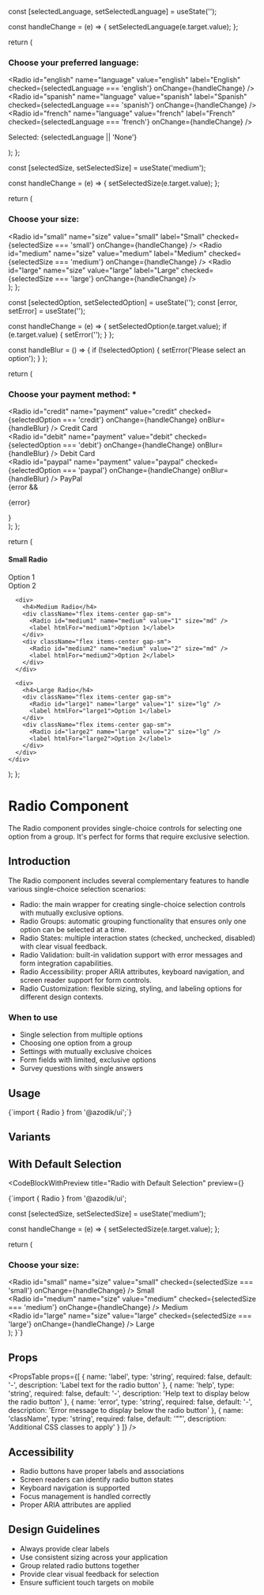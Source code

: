 
  const [selectedLanguage, setSelectedLanguage] = useState('');

  const handleChange = (e) => {
    setSelectedLanguage(e.target.value);
  };

  return (
    <div className="flex-vertical">
      <h3>Choose your preferred language:</h3>
      <Radio 
        id="english" 
        name="language" 
        value="english"
        label="English"
        checked={selectedLanguage === 'english'}
        onChange={handleChange}
      />
      <Radio 
        id="spanish" 
        name="language" 
        value="spanish"
        label="Spanish"
        checked={selectedLanguage === 'spanish'}
        onChange={handleChange}
      />
      <Radio 
        id="french" 
        name="language" 
        value="french"
        label="French"
        checked={selectedLanguage === 'french'}
        onChange={handleChange}
      />
      <p className="text-sm text-gray-500">
        Selected: {selectedLanguage || 'None'}
      </p>
    </div>
  );
};

  const [selectedSize, setSelectedSize] = useState('medium');

  const handleChange = (e) => {
    setSelectedSize(e.target.value);
  };

  return (
    <div className="flex-vertical">
      <h3>Choose your size:</h3>
      <Radio 
        id="small" 
        name="size" 
        value="small"
        label="Small"
        checked={selectedSize === 'small'}
        onChange={handleChange}
      />
      <Radio 
        id="medium" 
        name="size" 
        value="medium"
        label="Medium"
        checked={selectedSize === 'medium'}
        onChange={handleChange}
      />
      <Radio 
        id="large" 
        name="size" 
        value="large"
        label="Large"
        checked={selectedSize === 'large'}
        onChange={handleChange}
      />
    </div>
  );
};

  const [selectedOption, setSelectedOption] = useState('');
  const [error, setError] = useState('');

  const handleChange = (e) => {
    setSelectedOption(e.target.value);
    if (e.target.value) {
      setError('');
    }
  };

  const handleBlur = () => {
    if (!selectedOption) {
      setError('Please select an option');
    }
  };

  return (
    <div className="flex-vertical">
      <h3>Choose your payment method: *</h3>
      <div className="flex items-center gap-sm">
        <Radio 
          id="credit" 
          name="payment" 
          value="credit"
          checked={selectedOption === 'credit'}
          onChange={handleChange}
          onBlur={handleBlur}
        />
        <label htmlFor="credit">Credit Card</label>
      </div>
      <div className="flex items-center gap-sm">
        <Radio 
          id="debit" 
          name="payment" 
          value="debit"
          checked={selectedOption === 'debit'}
          onChange={handleChange}
          onBlur={handleBlur}
        />
        <label htmlFor="debit">Debit Card</label>
      </div>
      <div className="flex items-center gap-sm">
        <Radio 
          id="paypal" 
          name="payment" 
          value="paypal"
          checked={selectedOption === 'paypal'}
          onChange={handleChange}
          onBlur={handleBlur}
        />
        <label htmlFor="paypal">PayPal</label>
      </div>
      {error && <p className="text-sm text-red-500">{error}</p>}
    </div>
  );
};

  return (
    <div className="flex-vertical">
      <div>
        <h4>Small Radio</h4>
        <div className="flex items-center gap-sm">
          <Radio id="small1" name="small" value="1" size="sm" />
          <label htmlFor="small1">Option 1</label>
        </div>
        <div className="flex items-center gap-sm">
          <Radio id="small2" name="small" value="2" size="sm" />
          <label htmlFor="small2">Option 2</label>
        </div>
      </div>
      
      <div>
        <h4>Medium Radio</h4>
        <div className="flex items-center gap-sm">
          <Radio id="medium1" name="medium" value="1" size="md" />
          <label htmlFor="medium1">Option 1</label>
        </div>
        <div className="flex items-center gap-sm">
          <Radio id="medium2" name="medium" value="2" size="md" />
          <label htmlFor="medium2">Option 2</label>
        </div>
      </div>
      
      <div>
        <h4>Large Radio</h4>
        <div className="flex items-center gap-sm">
          <Radio id="large1" name="large" value="1" size="lg" />
          <label htmlFor="large1">Option 1</label>
        </div>
        <div className="flex items-center gap-sm">
          <Radio id="large2" name="large" value="2" size="lg" />
          <label htmlFor="large2">Option 2</label>
        </div>
      </div>
    </div>
  );
};

# Radio Component

The Radio component provides single-choice controls for selecting one option from a group. It's perfect for forms that require exclusive selection.

## Introduction

The Radio component includes several complementary features to handle various single-choice selection scenarios:

- Radio: the main wrapper for creating single-choice selection controls with mutually exclusive options.
- Radio Groups: automatic grouping functionality that ensures only one option can be selected at a time.
- Radio States: multiple interaction states (checked, unchecked, disabled) with clear visual feedback.
- Radio Validation: built-in validation support with error messages and form integration capabilities.
- Radio Accessibility: proper ARIA attributes, keyboard navigation, and screen reader support for form controls.
- Radio Customization: flexible sizing, styling, and labeling options for different design contexts.

### When to use
- Single selection from multiple options
- Choosing one option from a group
- Settings with mutually exclusive choices
- Form fields with limited, exclusive options
- Survey questions with single answers

## Usage

<CodeBlock language="tsx">
{`import { Radio } from '@azodik/ui';`}
</CodeBlock>

## Variants

<ComponentRenderer componentName="radio" />

## With Default Selection

<CodeBlockWithPreview 
  title="Radio with Default Selection"
  preview={<DefaultRadioExample />}
>
{`import { Radio } from '@azodik/ui';

  const [selectedSize, setSelectedSize] = useState('medium');

  const handleChange = (e) => {
    setSelectedSize(e.target.value);
  };

  return (
    <div className="flex-vertical">
      <h3>Choose your size:</h3>
      <div className="flex items-center gap-sm">
        <Radio 
          id="small" 
          name="size" 
          value="small"
          checked={selectedSize === 'small'}
          onChange={handleChange}
        />
        <label htmlFor="small">Small</label>
      </div>
      <div className="flex items-center gap-sm">
        <Radio 
          id="medium" 
          name="size" 
          value="medium"
          checked={selectedSize === 'medium'}
          onChange={handleChange}
        />
        <label htmlFor="medium">Medium</label>
      </div>
      <div className="flex items-center gap-sm">
        <Radio 
          id="large" 
          name="size" 
          value="large"
          checked={selectedSize === 'large'}
          onChange={handleChange}
        />
        <label htmlFor="large">Large</label>
      </div>
    </div>
  );
}`}
</CodeBlockWithPreview>

## Props

<PropsTable props={[
  {
    name: 'label',
    type: 'string',
    required: false,
    default: '-',
    description: 'Label text for the radio button'
  },
  {
    name: 'help',
    type: 'string',
    required: false,
    default: '-',
    description: 'Help text to display below the radio button'
  },
  {
    name: 'error',
    type: 'string',
    required: false,
    default: '-',
    description: 'Error message to display below the radio button'
  },
  {
    name: 'className',
    type: 'string',
    required: false,
    default: '""',
    description: 'Additional CSS classes to apply'
  }
]} />

## Accessibility

- Radio buttons have proper labels and associations
- Screen readers can identify radio button states
- Keyboard navigation is supported
- Focus management is handled correctly
- Proper ARIA attributes are applied

## Design Guidelines

- Always provide clear labels
- Use consistent sizing across your application
- Group related radio buttons together
- Provide clear visual feedback for selection
- Ensure sufficient touch targets on mobile
